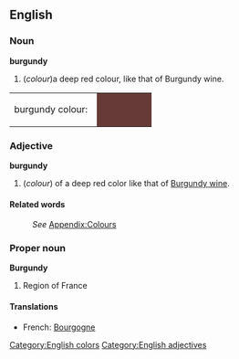==English==
[[Category:English colors]]

===Noun===
'''burgundy'''
#(''colour'')a deep red colour, like that of Burgundy wine.
<table><tr><td>burgundy colour: &nbsp;</td>
<td bgcolor="#673A37" width="80">&nbsp; </td></tr></table>

===Adjective===
'''burgundy'''
[[Category:English adjectives]]
#(''colour'') of a deep red color like that of [[Burgundy wine]].

====Related words====
:''See'' [[Wiktionary_Appendix:Colours|Appendix:Colours]]

===Proper noun===
'''Burgundy'''
{{wikipedia}}
# Region of France
====Translations====
*French: [[Bourgogne]]